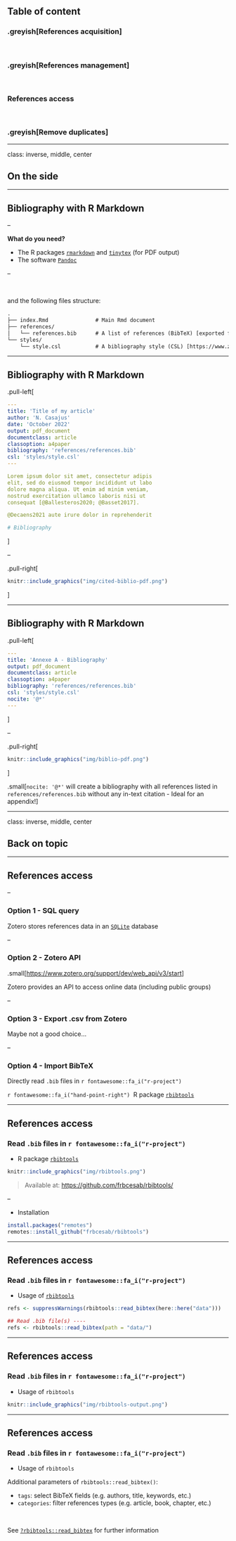 ## Table of content


### .greyish[References acquisition]

<br>

### .greyish[References management]

<br>

### References access

<br>

### .greyish[Remove duplicates]

---

class: inverse, middle, center

## On the side

---

## Bibliography with R Markdown

--

**What do you need?**

- The R packages [`rmarkdown`](https://rmarkdown.rstudio.com/) and [`tinytex`](https://yihui.org/tinytex/) (for PDF output)
- The software [`Pandoc`](https://pandoc.org/installing.html)

--

<br>

and the following files structure:

```txt
.
├── index.Rmd               # Main Rmd document
├── references/
│   └── references.bib      # A list of references (BibTeX) [exported from Zotero]
└── styles/
    └── style.csl           # A bibliography style (CSL) [https://www.zotero.org/styles]
```


---

## Bibliography with R Markdown

.pull-left[
```yaml
---
title: 'Title of my article'
author: 'N. Casajus'
date: 'October 2022'
output: pdf_document
documentclass: article
classoption: a4paper
bibliography: 'references/references.bib'
csl: 'styles/style.csl'
---

Lorem ipsum dolor sit amet, consectetur adipis
elit, sed do eiusmod tempor incididunt ut labo
dolore magna aliqua. Ut enim ad minim veniam, 
nostrud exercitation ullamco laboris nisi ut 
consequat [@Ballesteros2020; @Basset2017]. 

@Decaens2021 aute irure dolor in reprehenderit

# Bibliography
```
]

--

.pull-right[
```r
knitr::include_graphics("img/cited-biblio-pdf.png")
```
]


---

## Bibliography with R Markdown

.pull-left[
```yaml
---
title: 'Annexe A - Bibliography'
output: pdf_document
documentclass: article
classoption: a4paper
bibliography: 'references/references.bib'
csl: 'styles/style.csl'
nocite: '@*'
---
```
]

--

.pull-right[
```r
knitr::include_graphics("img/biblio-pdf.png")
```
]

.small[`nocite: '@*'` will create a bibliography with all references listed in 
`references/references.bib` without any in-text citation - Ideal for an appendix!]


---

class: inverse, middle, center

## Back on topic

---

## References access

--

### Option 1 - SQL query

Zotero stores references data in an [`SQLite`](https://www.sqlite.org) database


--

### Option 2 - Zotero API

.small[<https://www.zotero.org/support/dev/web_api/v3/start>]

Zotero provides an API to access online data (including public groups)

--

### Option 3 - Export .csv from Zotero

Maybe not a good choice...

--

### Option 4 - Import BibTeX

Directly read `.bib` files in `r fontawesome::fa_i("r-project")`

`r fontawesome::fa_i("hand-point-right")`&nbsp; R package [`rbibtools`](https://github.com/frbcesab/rbibtools)


---

## References access


### Read `.bib` files in `r fontawesome::fa_i("r-project")`

- R package [`rbibtools`](https://github.com/frbcesab/rbibtools)


```r
knitr::include_graphics("img/rbibtools.png")
```

> Available at: <https://github.com/frbcesab/rbibtools/>

--


- Installation

```r
install.packages("remotes")
remotes::install_github("frbcesab/rbibtools")
```


---

## References access


### Read `.bib` files in `r fontawesome::fa_i("r-project")`

- Usage of [`rbibtools`](https://github.com/frbcesab/rbibtools)

```r
refs <- suppressWarnings(rbibtools::read_bibtex(here::here("data")))
```

```r
## Read .bib file(s) ----
refs <- rbibtools::read_bibtex(path = "data/")
```


---

## References access


### Read `.bib` files in `r fontawesome::fa_i("r-project")`

- Usage of `rbibtools`

```r
knitr::include_graphics("img/rbibtools-output.png")
```


---

## References access


### Read `.bib` files in `r fontawesome::fa_i("r-project")`

- Usage of `rbibtools`


Additional parameters of `rbibtools::read_bibtex()`:

  - `tags`: select BibTeX fields (e.g. authors, title, keywords, etc.)
  - `categories`: filter references types (e.g. article, book, chapter, etc.)

<br>

See [`?rbibtools::read_bibtex`](https://frbcesab.github.io/rbibtools/reference/read_bibtex.html) for further information
